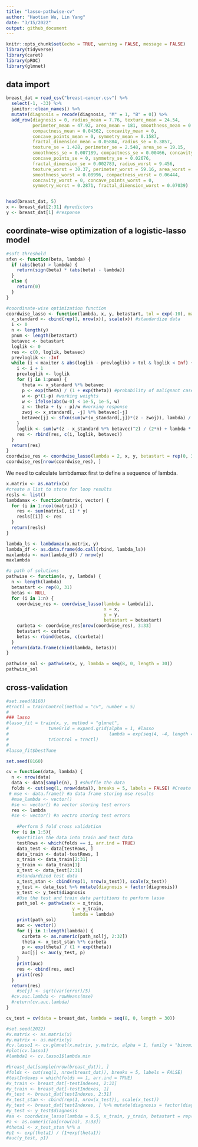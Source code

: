 ```yaml
---
title: "lasso-pathwise-cv"
author: "Haotian Wu, Lin Yang"
date: "3/15/2022"
output: github_document
---
```


```r
knitr::opts_chunk$set(echo = TRUE, warning = FALSE, message = FALSE)
library(tidyverse)
library(caret)
library(pROC)
library(glmnet)
```

## data import
```r
breast_dat = read_csv("breast-cancer.csv") %>% 
  select(-1, -33) %>% 
  janitor::clean_names() %>% 
  mutate(diagnosis = recode(diagnosis, "M" = 1, "B" = 0)) %>% 
  add_row(diagnosis = 0, radius_mean = 7.76, texture_mean = 24.54,
          perimeter_mean = 47.92, area_mean = 181, smoothness_mean = 0.05263,
          compactness_mean = 0.04362, concavity_mean = 0, 
          concave_points_mean = 0, symmetry_mean = 0.1587,
          fractal_dimension_mean = 0.05884, radius_se = 0.3857, 
          texture_se = 1.428, perimeter_se = 2.548, area_se = 19.15,
          smoothness_se = 0.007189, compactness_se = 0.00466, concavity_se = 0,
          concave_points_se = 0, symmetry_se = 0.02676, 
          fractal_dimension_se = 0.002783, radius_worst = 9.456, 
          texture_worst = 30.37, perimeter_worst = 59.16, area_worst = 268.6,
          smoothness_worst = 0.08996, compactness_worst = 0.06444,
          concavity_worst = 0, concave_points_worst = 0, 
          symmetry_worst = 0.2871, fractal_dimension_worst = 0.07039) 


head(breast_dat, 5)
x <- breast_dat[2:31] #predictors
y <- breast_dat[1] #response
```

## coordinate-wise optimization of a logistic-lasso model
```r
#soft threshold
sfxn <- function(beta, lambda) {
  if (abs(beta) > lambda) {
    return(sign(beta) * (abs(beta) - lambda))
  }
  else {
    return(0)
  }
}
```

```r
#coordinate-wise optimization function
coordwise_lasso <- function(lambda, x, y, betastart, tol = exp(-10), maxiter = 1000) {
  x_standard <- cbind(rep(1, nrow(x)), scale(x)) #standardize data
  i <- 0
  n <- length(y)
  pnum <- length(betastart)
  betavec <- betastart
  loglik <- 0
  res <- c(0, loglik, betavec)
  prevloglik <- -Inf
  while (i < maxiter & abs(loglik - prevloglik) > tol & loglik < Inf) {
    i <- i + 1
    prevloglik <- loglik
    for (j in 1:pnum) {
      theta <- x_standard %*% betavec
      p <- exp(theta) / (1 + exp(theta)) #probability of malignant cases
      w <- p*(1-p) #working weights
      w <- ifelse(abs(w-0) < 1e-5, 1e-5, w)
      z <- theta + (y - p)/w #working response
      zwoj <- x_standard[, -j] %*% betavec[-j]
      betavec[j] <- sfxn(sum(w*(x_standard[,j])*(z - zwoj)), lambda) / (sum(w*x_standard[,j]*x_standard[,j]))
    }
    loglik <- sum(w*(z - x_standard %*% betavec)^2) / (2*n) + lambda * sum(abs(betavec))
    res <- rbind(res, c(i, loglik, betavec))
  }
  return(res)
}
coordwise_res <- coordwise_lasso(lambda = 2, x, y, betastart = rep(0, 31))
coordwise_res[nrow(coordwise_res), ]
```

We need to calculate lambdamax first to define a sequence of lambda. 
```r
x.matrix <- as.matrix(x)
#create a list to store for loop results
resls <- list()
lambdamax <- function(matrix, vector) {
  for (i in 1:ncol(matrix)) {
    res <- sum(matrix[, i] * y)
    resls[[i]] <- res
  }
  return(resls)
}

lambda_ls <- lambdamax(x.matrix, y) 
lambda_df <- as.data.frame(do.call(rbind, lambda_ls))
maxlambda <- max(lambda_df) / nrow(y)
maxlambda
```


```r
#a path of solutions
pathwise <- function(x, y, lambda) {
  n <- length(lambda)
  betastart <- rep(0, 31)
  betas <- NULL
  for (i in 1:n) {
    coordwise_res <- coordwise_lasso(lambda = lambda[i],
                                     x = x,
                                     y = y,
                                     betastart = betastart)
    curbeta <- coordwise_res[nrow(coordwise_res), 3:33]
    betastart <- curbeta
    betas <- rbind(betas, c(curbeta))
  }
  return(data.frame(cbind(lambda, betas)))
}

pathwise_sol <- pathwise(x, y, lambda = seq(8, 0, length = 30))
pathwise_sol
```


## cross-validation

```r
#set.seed(8160)
#trnctl = trainControl(method = "cv", number = 5)
#
### lasso
#lasso_fit = train(x, y, method = "glmnet",
#               tuneGrid = expand.grid(alpha = 1, #lasso
#                                      lambda = exp(seq(4, -4, length = 50))),
#               trControl = trnctl)
#
#lasso_fit$bestTune

```



```r
set.seed(8160)

cv = function(data, lambda) {
  n <- nrow(data)
  data <- data[sample(n), ] #shuffle the data
  folds <- cut(seq(1, nrow(data)), breaks = 5, labels = FALSE) #Create 5 equal size folds
 # mse <- data.frame() #a data frame storing mse results
  #mse_lambda <- vector()
  #se <- vector() #a vector storing test errors
  res <- lambda 
  #se <- vector() #a vectro storing test errors
  
    #Perform 5 fold cross validation
  for (i in 1:5){
    #partition the data into train and test data
    testRows <- which(folds == i, arr.ind = TRUE)
    data_test <- data[testRows, ]
    data_train <- data[-testRows, ]
    x_train <- data_train[2:31]
    y_train <- data_train[1]
    x_test <- data_test[2:31]
    #standardized test data
    x_test_stan <- cbind(rep(1, nrow(x_test)), scale(x_test))
    y_test <- data_test %>% mutate(diagnosis = factor(diagnosis))
    y_test <- y_test$diagnosis
    #Use the test and train data partitions to perform lasso
    path_sol <- pathwise(x = x_train,
                         y = y_train,
                         lambda = lambda)
    print(path_sol)
    auc <- vector()
    for (j in 1:length(lambda)) {
      curbeta <- as.numeric(path_sol[j, 2:32])
      theta <- x_test_stan %*% curbeta
      p <- exp(theta) / (1 + exp(theta)) 
      auc[j] <- auc(y_test, p)
    }
    print(auc)
    res <- cbind(res, auc)
    print(res)
  }
  return(res)
    #se[j] <- sqrt(var(error)/5)
  #cv.auc.lambda <- rowMeans(mse)
  #return(cv.auc.lambda)
}

cv_test = cv(data = breast_dat, lambda = seq(8, 0, length = 30))
```

```r
#set.seed(2022)
#x.matrix <- as.matrix(x)
#y.matrix <- as.matrix(y)
#cv.lasso1 <- cv.glmnet(x.matrix, y.matrix, alpha = 1, family = "binomial", nfolds = 5)
#plot(cv.lasso1)
#lambda1 <- cv.lasso1$lambda.min
```



```r
#breast_dat[sample(nrow(breast_dat)), ]
#folds <- cut(seq(1, nrow(breast_dat)), breaks = 5, labels = FALSE)
#testIndexes = which(folds == 1, arr.ind = TRUE)
#x_train <- breast_dat[-testIndexes, 2:31]
#y_train <- breast_dat[-testIndexes, 1]
#x_test <- breast_dat[testIndexes, 2:31]
#x_test_stan <- cbind(rep(1, nrow(x_test)), scale(x_test))
#y_test <- breast_dat[testIndexes, ] %>% mutate(diagnosis = factor(diagnosis))
#y_test <- y_test$diagnosis
#aa <- coordwise_lasso(lambda = 0.5, x_train, y_train, betastart = rep(0, 31))
#a <- as.numeric(aa[nrow(aa), 3:33])
#theta1 <- x_test_stan %*% a
#p1 <- exp(theta1) / (1+exp(theta1))
#auc(y_test, p1)


```

